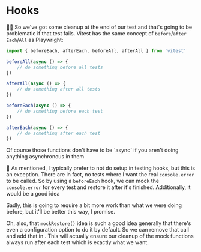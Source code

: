# Hooks

👨‍💼 So we've got some cleanup at the end of our test and that's going to be
problematic if that test fails. Vitest has the same concept of `before`/`after`
`Each`/`All` as Playwright:

```ts
import { beforeEach, afterEach, beforeAll, afterAll } from 'vitest'

beforeAll(async () => {
	// do something before all tests
})

afterAll(async () => {
	// do something after all tests
})

beforeEach(async () => {
	// do something before each test
})

afterEach(async () => {
	// do something after each test
})
```

<callout-muted class="aside">
	Of course those functions don't have to be `async` if you aren't doing
	anything asynchronous in them
</callout-muted>

🦉 As mentioned, I typically prefer to not do setup in testing hooks, but this
is an exception. There are in fact, no tests where I want the real
`console.error` to be called. So by using a `beforeEach` hook, we can mock the
`console.error` for every test and restore it after it's finished. Additionally,
it would be a good idea

Sadly, this is going to require a bit more work than what we were doing before,
but it'll be better this way, I promise.

Oh, also, that `mockRestore()` idea is such a good idea generally that there's
even a configuration option to do it by default. So we can remove that call and
add that in <InlineFile file="vitest.config.ts" />. This will actually ensure
our cleanup of the mock functions always run after each test which is exactly
what we want.
